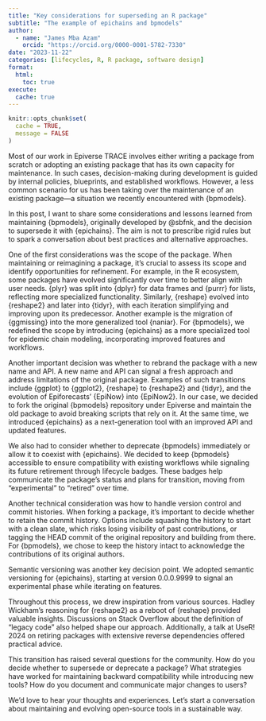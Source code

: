 ```yaml
---
title: "Key considerations for superseding an R package"
subtitle: "The example of epichains and bpmodels"
author:
  - name: "James Mba Azam"
    orcid: "https://orcid.org/0000-0001-5782-7330"
date: "2023-11-22"
categories: [lifecycles, R, R package, software design]
format:
  html:
    toc: true
execute: 
  cache: true
---
```


```r
knitr::opts_chunk$set(
  cache = TRUE,
  message = FALSE
)
```

Most of our work in Epiverse TRACE involves either writing a package from scratch or adopting an existing package that has its own capacity for maintenance. In such cases, decision-making during development is guided by internal policies, blueprints, and established workflows. However, a less common scenario for us has been taking over the maintenance of an existing package—a situation we recently encountered with {bpmodels}.

In this post, I want to share some considerations and lessons learned from maintaining {bpmodels}, originally developed by @sbfnk, and the decision to supersede it with {epichains}. The aim is not to prescribe rigid rules but to spark a conversation about best practices and alternative approaches.

One of the first considerations was the scope of the package. When maintaining or reimagining a package, it’s crucial to assess its scope and identify opportunities for refinement. For example, in the R ecosystem, some packages have evolved significantly over time to better align with user needs. {plyr} was split into {dplyr} for data frames and {purrr} for lists, reflecting more specialized functionality. Similarly, {reshape} evolved into {reshape2} and later into {tidyr}, with each iteration simplifying and improving upon its predecessor. Another example is the migration of {ggmissing} into the more generalized tool {naniar}. For {bpmodels}, we redefined the scope by introducing {epichains} as a more specialized tool for epidemic chain modeling, incorporating improved features and workflows.

Another important decision was whether to rebrand the package with a new name and API. A new name and API can signal a fresh approach and address limitations of the original package. Examples of such transitions include {ggplot} to {ggplot2}, {reshape} to {reshape2} and {tidyr}, and the evolution of Epiforecasts’ {EpiNow} into {EpiNow2}. In our case, we decided to fork the original {bpmodels} repository under Epiverse and maintain the old package to avoid breaking scripts that rely on it. At the same time, we introduced {epichains} as a next-generation tool with an improved API and updated features.

We also had to consider whether to deprecate {bpmodels} immediately or allow it to coexist with {epichains}. We decided to keep {bpmodels} accessible to ensure compatibility with existing workflows while signaling its future retirement through lifecycle badges. These badges help communicate the package’s status and plans for transition, moving from “experimental” to “retired” over time.

Another technical consideration was how to handle version control and commit histories. When forking a package, it’s important to decide whether to retain the commit history. Options include squashing the history to start with a clean slate, which risks losing visibility of past contributions, or tagging the HEAD commit of the original repository and building from there. For {bpmodels}, we chose to keep the history intact to acknowledge the contributions of its original authors.

Semantic versioning was another key decision point. We adopted semantic versioning for {epichains}, starting at version 0.0.0.9999 to signal an experimental phase while iterating on features.

Throughout this process, we drew inspiration from various sources. Hadley Wickham’s reasoning for {reshape2} as a reboot of {reshape} provided valuable insights. Discussions on Stack Overflow about the definition of "legacy code" also helped shape our approach. Additionally, a talk at UseR! 2024 on retiring packages with extensive reverse dependencies offered practical advice.

This transition has raised several questions for the community. How do you decide whether to supersede or deprecate a package? What strategies have worked for maintaining backward compatibility while introducing new tools? How do you document and communicate major changes to users?

We’d love to hear your thoughts and experiences. Let’s start a conversation about maintaining and evolving open-source tools in a sustainable way.
